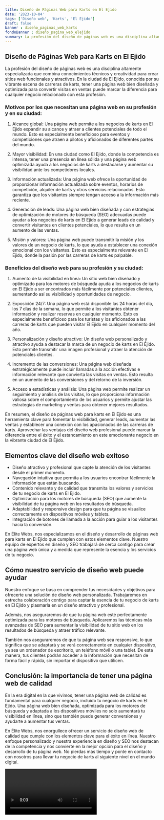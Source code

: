 ```yaml
---
title: Diseño de Páginas Web para Karts en El Ejido
date: '2023-10-04'
tags: ['Diseño web', 'Karts', 'El Ejido']
draft: false
banner : diseño_paginas_web_karts
fondoBanner : diseño_pagina_web_elejido
summary: La profesión del diseño de páginas web es una disciplina altamente especializada que combina conocimientos técnicos y creatividad para crear sitios web funcionales y atractivos. En la ciudad de El Ejido, conocida por su vibrante escena de carreras de karts, tener una página web bien diseñada y optimizada para convertir visitas en ventas puede marcar la diferencia para cualquier negocio relacionado con esta profesión.
---
```


## Diseño de Páginas Web para Karts en El Ejido

La profesión del diseño de páginas web es una disciplina altamente especializada que combina conocimientos técnicos y creatividad para crear sitios web funcionales y atractivos. En la ciudad de El Ejido, conocida por su vibrante escena de carreras de karts, tener una página web bien diseñada y optimizada para convertir visitas en ventas puede marcar la diferencia para cualquier negocio relacionado con esta profesión.

### Motivos por los que necesitan una página web en su profesión y en su ciudad:

1. Alcance global: Una página web permite a los negocios de karts en El Ejido expandir su alcance y atraer a clientes potenciales de todo el mundo. Esto es especialmente beneficioso para eventos y competiciones que atraen a pilotos y aficionados de diferentes partes del mundo.

2. Mayor visibilidad: En una ciudad como El Ejido, donde la competencia es intensa, tener una presencia en línea sólida y una página web optimizada ayuda a los negocios de karts a destacarse y aumentar su visibilidad ante los competidores locales.

3. Información actualizada: Una página web ofrece la oportunidad de proporcionar información actualizada sobre eventos, horarios de competición, alquiler de karts y otros servicios relacionados. Esto garantiza que los visitantes siempre tengan acceso a la información más reciente.

4. Generación de leads: Una página web bien diseñada y con estrategias de optimización de motores de búsqueda (SEO) adecuadas puede ayudar a los negocios de karts en El Ejido a generar leads de calidad y convertir visitantes en clientes potenciales, lo que resulta en un aumento de las ventas.

5. Misión y valores: Una página web puede transmitir la misión y los valores de un negocio de karts, lo que ayuda a establecer una conexión emocional con los visitantes. Esto es especialmente relevante en El Ejido, donde la pasión por las carreras de karts es palpable.

### Beneficios del diseño web para su profesión y su ciudad:

1. Aumento de la visibilidad en línea: Un sitio web bien diseñado y optimizado para los motores de búsqueda ayuda a los negocios de karts en El Ejido a ser encontrados más fácilmente por potenciales clientes, aumentando así su visibilidad y oportunidades de negocio.

2. Exposición 24/7: Una página web está disponible las 24 horas del día, los 7 días de la semana, lo que permite a los visitantes obtener información y realizar reservas en cualquier momento. Esto es especialmente beneficioso para los turistas y los aficionados a las carreras de karts que pueden visitar El Ejido en cualquier momento del año.

3. Personalización y diseño atractivo: Un diseño web personalizado y atractivo ayuda a destacar la marca de un negocio de karts en El Ejido. Esto permite transmitir una imagen profesional y atraer la atención de potenciales clientes.

4. Incremento de las conversiones: Una página web diseñada estratégicamente puede incluir llamadas a la acción efectivas e información relevante que convierta las visitas en ventas. Esto resulta en un aumento de las conversiones y del retorno de la inversión.

5. Acceso a estadísticas y análisis: Una página web permite realizar un seguimiento y análisis de las visitas, lo que proporciona información valiosa sobre el comportamiento de los usuarios y permite ajustar las estrategias de marketing y ventas para obtener mejores resultados.

En resumen, el diseño de páginas web para karts en El Ejido es una herramienta clave para fomentar la visibilidad, generar leads, aumentar las ventas y establecer una conexión con los apasionados de las carreras de karts. Aprovechar las ventajas del diseño web profesional puede marcar la diferencia entre el éxito y el estancamiento en este emocionante negocio en la vibrante ciudad de El Ejido.

<GifSeo />

<Cta />

## Elementos clave del diseño web exitoso

- Diseño atractivo y profesional que capte la atención de los visitantes desde el primer momento.
- Navegación intuitiva que permita a los usuarios encontrar fácilmente la información que están buscando.
- Contenido relevante y de calidad que transmita los valores y servicios de tu negocio de karts en El Ejido.
- Optimización para los motores de búsqueda (SEO) que aumente la visibilidad de tu página web en los resultados de búsqueda.
- Adaptabilidad y responsive design para que tu página se visualice correctamente en dispositivos móviles y tablets.
- Integración de botones de llamada a la acción para guiar a los visitantes hacia la conversión.

En Élite Webs, nos especializamos en el diseño y desarrollo de páginas web para karts en El Ejido que cumplen con estos elementos clave. Nuestro equipo de expertos en diseño y SEO trabajará de cerca contigo para crear una página web única y a medida que represente la esencia y los servicios de tu negocio.

## Cómo nuestro servicio de diseño web puede ayudar

Nuestro enfoque se basa en comprender tus necesidades y objetivos para ofrecerte una solución de diseño web personalizada. Trabajaremos en estrecha colaboración contigo para captar la esencia de tu negocio de karts en El Ejido y plasmarla en un diseño atractivo y profesional.

Además, nos aseguraremos de que tu página web esté perfectamente optimizada para los motores de búsqueda. Aplicaremos las técnicas más avanzadas de SEO para aumentar la visibilidad de tu sitio web en los resultados de búsqueda y atraer tráfico relevante.

También nos aseguraremos de que tu página web sea responsive, lo que significa que se adaptará y se verá correctamente en cualquier dispositivo, ya sea un ordenador de escritorio, un teléfono móvil o una tablet. De esta manera, tus clientes podrán acceder a la información que necesitan de forma fácil y rápida, sin importar el dispositivo que utilicen.

## Conclusión: la importancia de tener una página web de calidad

En la era digital en la que vivimos, tener una página web de calidad es fundamental para cualquier negocio, incluido tu negocio de karts en El Ejido. Una página web bien diseñada, optimizada para los motores de búsqueda y adaptada a los dispositivos móviles no solo aumentará tu visibilidad en línea, sino que también puede generar conversiones y ayudarte a aumentar tus ventas.

En Élite Webs, nos enorgullece ofrecer un servicio de diseño web de calidad que cumple con los elementos clave para el éxito en línea. Nuestro enfoque personalizado y nuestra experiencia en diseño y SEO nos destacan de la competencia y nos convierte en la mejor opción para el diseño y desarrollo de tu página web. No pierdas más tiempo y ponte en contacto con nosotros para llevar tu negocio de karts al siguiente nivel en el mundo digital.

<Video />

<CtaBot job='Karts' city='El Ejido'/>

<Gmaps query='El Ejido+españa+maps' />